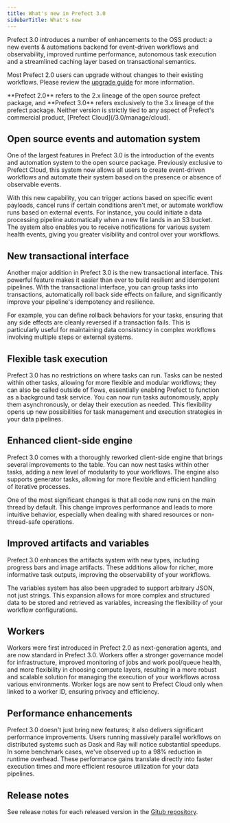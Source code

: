 ```yaml
---
title: What's new in Prefect 3.0
sidebarTitle: What's new
---
```


Prefect 3.0 introduces a number of enhancements to the OSS product: a new events & automations backend for event-driven workflows and observability, improved runtime performance, autonomous task execution and a streamlined caching layer based on transactional semantics.

Most Prefect 2.0 users can upgrade without changes to their existing workflows. Please review the [upgrade guide](/3.0/resources/upgrade-to-prefect-3) for more information.

<Info>
**Prefect 2.0** refers to the 2.x lineage of the open source prefect package, and **Prefect 3.0** refers exclusively to the 3.x lineage of the prefect package. Neither version is strictly tied to any aspect of Prefect's commercial product, [Prefect Cloud](/3.0/manage/cloud). 
</Info>

## Open source events and automation system

One of the largest features in Prefect 3.0 is the introduction of the events and automation system to the open source package. Previously exclusive to Prefect Cloud, this system now allows all users to create event-driven workflows and automate their system based on the presence or absence of observable events. 

With this new capability, you can trigger actions based on specific event payloads, cancel runs if certain conditions aren't met, or automate workflow runs based on external events. For instance, you could initiate a data processing pipeline automatically when a new file lands in an S3 bucket. The system also enables you to receive notifications for various system health events, giving you greater visibility and control over your workflows.

## New transactional interface

Another major addition in Prefect 3.0 is the new transactional interface. This powerful feature makes it easier than ever to build resilient and idempotent pipelines. With the transactional interface, you can group tasks into transactions, automatically roll back side effects on failure, and significantly improve your pipeline's idempotency and resilience.

For example, you can define rollback behaviors for your tasks, ensuring that any side effects are cleanly reversed if a transaction fails. This is particularly useful for maintaining data consistency in complex workflows involving multiple steps or external systems.

## Flexible task execution

Prefect 3.0 has no restrictions on where tasks can run. Tasks can be nested within other tasks, allowing for more flexible and modular workflows; they can also be called outside of flows, essentially enabling Prefect to function as a background task service. You can now run tasks autonomously, apply them asynchronously, or delay their execution as needed. This flexibility opens up new possibilities for task management and execution strategies in your data pipelines.

## Enhanced client-side engine

Prefect 3.0 comes with a thoroughly reworked client-side engine that brings several improvements to the table. You can now nest tasks within other tasks, adding a new level of modularity to your workflows. The engine also supports generator tasks, allowing for more flexible and efficient handling of iterative processes.

One of the most significant changes is that all code now runs on the main thread by default. This change improves performance and leads to more intuitive behavior, especially when dealing with shared resources or non-thread-safe operations.

## Improved artifacts and variables

Prefect 3.0 enhances the artifacts system with new types, including progress bars and image artifacts. These additions allow for richer, more informative task outputs, improving the observability of your workflows.

The variables system has also been upgraded to support arbitrary JSON, not just strings. This expansion allows for more complex and structured data to be stored and retrieved as variables, increasing the flexibility of your workflow configurations.

## Workers

Workers were first introduced in Prefect 2.0 as next-generation agents, and are now standard in Prefect 3.0. Workers offer a stronger governance model for infrastructure, improved monitoring of jobs and work pool/queue health, and more flexibility in choosing compute layers, resulting in a more robust and scalable solution for managing the execution of your workflows across various environments. Worker logs are now sent to Prefect Cloud only when linked to a worker ID, ensuring privacy and efficiency.

## Performance enhancements

Prefect 3.0 doesn't just bring new features; it also delivers significant performance improvements. Users running massively parallel workflows on distributed systems such as Dask and Ray will notice substantial speedups. In some benchmark cases, we've observed up to a 98% reduction in runtime overhead. These performance gains translate directly into faster execution times and more efficient resource utilization for your data pipelines.

## Release notes

See release notes for each released version in the [Gitub repository](https://github.com/PrefectHQ/prefect/releases).
